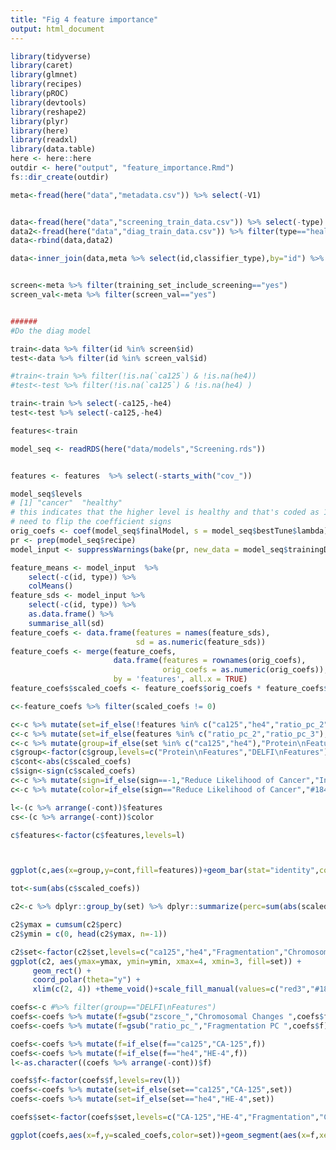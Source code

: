 ```yaml
---
title: "Fig 4 feature importance"
output: html_document
---
```


```r
library(tidyverse)
library(caret)
library(glmnet)
library(recipes)
library(pROC)
library(devtools)
library(reshape2)
library(plyr)
library(here)
library(readxl)
library(data.table)
here <- here::here
outdir <- here("output", "feature_importance.Rmd")
fs::dir_create(outdir)
```

```r

meta<-fread(here("data","metadata.csv")) %>% select(-V1)


data<-fread(here("data","screening_train_data.csv")) %>% select(-type)
data2<-fread(here("data","diag_train_data.csv")) %>% filter(type=="healthy") %>% select(-type)
data<-rbind(data,data2)

data<-inner_join(data,meta %>% select(id,classifier_type),by="id") %>% dplyr::rename(type=classifier_type)


screen<-meta %>% filter(training_set_include_screening=="yes")
screen_val<-meta %>% filter(screen_val=="yes")


######
#Do the diag model

train<-data %>% filter(id %in% screen$id)
test<-data %>% filter(id %in% screen_val$id)

#train<-train %>% filter(!is.na(`ca125`) & !is.na(he4))
#test<-test %>% filter(!is.na(`ca125`) & !is.na(he4) )

train<-train %>% select(-ca125,-he4)
test<-test %>% select(-ca125,-he4)

features<-train

model_seq <- readRDS(here("data/models","Screening.rds"))



```

```r
features <- features  %>% select(-starts_with("cov_"))
```

```r
model_seq$levels
# [1] "cancer"  "healthy"
# this indicates that the higher level is healthy and that's coded as 1 in logistic regression
# need to flip the coefficient signs
orig_coefs <- coef(model_seq$finalModel, s = model_seq$bestTune$lambda) * (-1)
pr <- prep(model_seq$recipe)
model_input <- suppressWarnings(bake(pr, new_data = model_seq$trainingData))
```

```r
feature_means <- model_input  %>%
    select(-c(id, type)) %>%
    colMeans()
feature_sds <- model_input %>%
    select(-c(id, type)) %>%
    as.data.frame() %>%
    summarise_all(sd)
feature_coefs <- data.frame(features = names(feature_sds),
                            sd = as.numeric(feature_sds))
feature_coefs <- merge(feature_coefs,
                       data.frame(features = rownames(orig_coefs),
                                  orig_coefs = as.numeric(orig_coefs)),
                       by = 'features', all.x = TRUE)
feature_coefs$scaled_coefs <- feature_coefs$orig_coefs * feature_coefs$sd
```

```r
c<-feature_coefs %>% filter(scaled_coefs != 0)

c<-c %>% mutate(set=if_else(!features %in% c("ca125","he4","ratio_pc_2","ratio_pc_3"),"Chromosomal Changes",features))
c<-c %>% mutate(set=if_else(features %in% c("ratio_pc_2","ratio_pc_3"),"Fragmentation",set))
c<-c %>% mutate(group=if_else(set %in% c("ca125","he4"),"Protein\nFeatures","DELFI\nFeatures"))
c$group<-factor(c$group,levels=c("Protein\nFeatures","DELFI\nFeatures"))
c$cont<-abs(c$scaled_coefs)
c$sign<-sign(c$scaled_coefs)
c<-c %>% mutate(sign=if_else(sign==-1,"Reduce Likelihood of Cancer","Increase Likelihood of Cancer"))
c<-c %>% mutate(color=if_else(sign=="Reduce Likelihood of Cancer","#18468B","red3"))

l<-(c %>% arrange(-cont))$features
cs<-(c %>% arrange(-cont))$color

c$features<-factor(c$features,levels=l)



ggplot(c,aes(x=group,y=cont,fill=features))+geom_bar(stat="identity",color="black")+theme_classic(base_size=20)+theme(legend.position="none")+labs(fill="")+ylab("Absolute Value of Scaled Coefficient")+xlab("")+scale_fill_manual(values=cs)

tot<-sum(abs(c$scaled_coefs))

c2<-c %>% dplyr::group_by(set) %>% dplyr::summarize(perc=sum(abs(scaled_coefs))/tot)

c2$ymax = cumsum(c2$perc)
c2$ymin = c(0, head(c2$ymax, n=-1))

c2$set<-factor(c2$set,levels=c("ca125","he4","Fragmentation","Chromosomal Changes"))
ggplot(c2, aes(ymax=ymax, ymin=ymin, xmax=4, xmin=3, fill=set)) +
     geom_rect() +
     coord_polar(theta="y") + 
     xlim(c(2, 4)) +theme_void()+scale_fill_manual(values=c("red3","#18468B","palevioletred3","darkorchid3"))+theme(legend.position="none")


```

```r
coefs<-c #%>% filter(group=="DELFI\nFeatures")
coefs<-coefs %>% mutate(f=gsub("zscore_","Chromosomal Changes ",coefs$features))
coefs<-coefs %>% mutate(f=gsub("ratio_pc_","Fragmentation PC ",coefs$f))

coefs<-coefs %>% mutate(f=if_else(f=="ca125","CA-125",f))
coefs<-coefs %>% mutate(f=if_else(f=="he4","HE-4",f))
l<-as.character((coefs %>% arrange(-cont))$f)

coefs$f<-factor(coefs$f,levels=rev(l))
coefs<-coefs %>% mutate(set=if_else(set=="ca125","CA-125",set))
coefs<-coefs %>% mutate(set=if_else(set=="he4","HE-4",set))

coefs$set<-factor(coefs$set,levels=c("CA-125","HE-4","Fragmentation","Chromosomal Changes"))

ggplot(coefs,aes(x=f,y=scaled_coefs,color=set))+geom_segment(aes(x=f,xend=f,y=0,yend=scaled_coefs))+geom_point()+scale_color_manual(values=c("red3","#18468B","palevioletred3","darkorchid3"))+coord_flip()+theme_classic(base_size=12)+theme(legend.position="right")+labs(color="")+ylab("Scaled Logistic Regression Coefficient")+xlab("")



```


